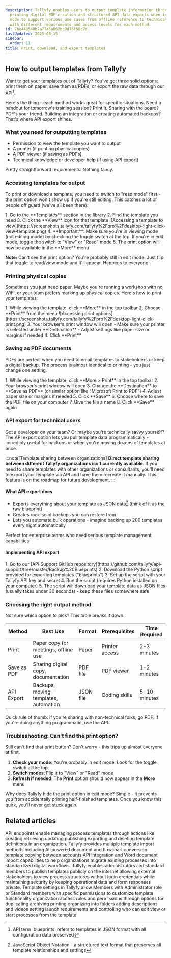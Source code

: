 ```yaml
---
description: Tallyfy enables users to output template information through physical
  printing digital PDF creation and structured API data exports when in read or view
  mode to support various use cases from offline reference to technical integrations
  with different requirements and access levels for each method.
id: 7bc443548b7a77a5a062bc9d76f58c7d
lastUpdated: 2025-08-15
sidebar:
  order: 11
title: Print, download, and export templates
---
```



## How to output templates from Tallyfy

Want to get your templates out of Tallyfy? You've got three solid options: print them on paper, save them as PDFs, or export the raw data through our API[^1].

Here's the thing - each method works great for specific situations. Need a handout for tomorrow's training session? Print it. Sharing with the board? PDF's your friend. Building an integration or creating automated backups? That's where API export shines.

### What you need for outputting templates
- Permission to view the template you want to output
- A printer (if printing physical copies)
- A PDF viewer (if saving as PDFs)
- Technical knowledge or developer help (if using API export)

Pretty straightforward requirements. Nothing fancy.

### Accessing templates for output

To print or download a template, you need to switch to "read mode" first - the print option won't show up if you're still editing. This catches a lot of people off guard (we've all been there).

<Steps>
1. Go to the **Templates** section in the library
2. Find the template you need
3. Click the **View** icon for that template
   ![Accessing a template to view](https://screenshots.tallyfy.com/tallyfy%2Fpro%2Fdesktop-light-click-view-template.png)
4. **Important**: Make sure you're in viewing mode (not editing mode) by checking the toggle switch at the top. If you're in edit mode, toggle the switch to "View" or "Read" mode
5. The print option will now be available in the **More** menu
</Steps>

**Note:** Can't see the print option? You're probably still in edit mode. Just flip that toggle to read/view mode and it'll appear. Happens to everyone.

### Printing physical copies

Sometimes you just need paper. Maybe you're running a workshop with no WiFi, or your team prefers marking up physical copies. Here's how to print your templates:

<Steps>
1. While viewing the template, click **More** in the top toolbar
2. Choose **Print** from the menu
   ![Accessing print options](https://screenshots.tallyfy.com/tallyfy%2Fpro%2Fdesktop-light-click-print.png)
3. Your browser's print window will open
   - Make sure your printer is selected under **Destination**
   - Adjust settings like paper size or margins if needed
4. Click **Print**
</Steps>

### Saving as PDF documents

PDFs are perfect when you need to email templates to stakeholders or keep a digital backup. The process is almost identical to printing - you just change one setting.

<Steps>
1. While viewing the template, click **More > Print** in the top toolbar
2. Your browser's print window will open
3. Change the **Destination** to **Save as PDF** (or similar option like "Microsoft Print to PDF")
4. Adjust paper size or margins if needed
5. Click **Save**
6. Choose where to save the PDF file on your computer
7. Give the file a name
8. Click **Save** again
</Steps>

### API export for technical users

Got a developer on your team? Or maybe you're technically savvy yourself? The API export option lets you pull template data programmatically - incredibly useful for backups or when you're moving dozens of templates at once.

:::note[Template sharing between organizations]
**Direct template sharing between different Tallyfy organizations isn't currently available**. If you need to share templates with other organizations or consultants, you'll need to export your template via API and have them recreate it manually. This feature is on the roadmap for future development.
:::

#### What API export does
- Exports everything about your template as JSON data[^2] (think of it as the raw blueprint)
- Creates rock-solid backups you can restore from
- Lets you automate bulk operations - imagine backing up 200 templates every night automatically

Perfect for enterprise teams who need serious template management capabilities.

#### Implementing API export
<Steps>
1. Go to our [API Support GitHub repository](https://github.com/tallyfy/api-support/tree/master/Backup%20Blueprints)
2. Download the Python script provided for exporting templates ("blueprints")
3. Set up the script with your Tallyfy API key and secret
4. Run the script (requires Python installed on your computer)
5. The script will download your template data as JSON files (usually takes under 30 seconds) - keep these files somewhere safe
</Steps>

### Choosing the right output method

Not sure which option to pick? This table breaks it down:

| Method     | Best Use                               | Format   | Prerequisites | Time Required |
|------------|----------------------------------------|----------|---------------|---------------|
| Print      | Paper copy for meetings, offline use  | Paper    | Printer access| 2-3 minutes   |
| Save as PDF| Sharing digital copy, documentation    | PDF file | PDF viewer    | 1-2 minutes   |
| API Export | Backups, moving templates, automation | JSON file| Coding skills | 5-10 minutes  |

Quick rule of thumb: if you're sharing with non-technical folks, go PDF. If you're doing anything programmatic, use the API.

### Troubleshooting: Can't find the print option?

Still can't find that print button? Don't worry - this trips up almost everyone at first.

1. **Check your mode**: You're probably in edit mode. Look for the toggle switch at the top
2. **Switch modes**: Flip it to "View" or "Read" mode
3. **Refresh if needed**: The **Print** option should now appear in the **More** menu

Why does Tallyfy hide the print option in edit mode? Simple - it prevents you from accidentally printing half-finished templates. Once you know this quirk, you'll never get stuck again.



[^1]: API term 'blueprints' refers to templates in JSON format with all configuration data preserved
[^2]: JavaScript Object Notation - a structured text format that preserves all template relationships and settings

## Related articles
<CardGrid>
<LinkTitleCard header="<b>Code Samples > Managing templates (blueprints)</b>" href="/products/pro/integrations/open-api/code-samples/templates/" > API endpoints enable managing process templates through actions like creating retrieving updating publishing exporting and deleting template definitions in an organization. </LinkTitleCard>
<LinkTitleCard header="<b>Templates > Import a template</b>" href="/products/pro/documenting/templates/import-feature/" > Tallyfy provides multiple template import methods including AI-powered document and flowchart conversion template copying between accounts API integration and Word document import capabilities to help organizations migrate existing processes into standardized digital workflows. </LinkTitleCard>
<LinkTitleCard header="<b>Templates > Publish a template</b>" href="/products/pro/documenting/templates/how-to-make-my-tallyfy-template-public/" > Tallyfy enables administrators and standard members to publish templates publicly on the internet allowing external stakeholders to view process structures without login credentials while maintaining security by keeping operational data and form responses private. </LinkTitleCard>
<LinkTitleCard header="<b>Templates > Configure your template</b>" href="/products/pro/documenting/templates/config/" > Template settings in Tallyfy allow Members with Administrator role or Standard members with specific permissions to customize template functionality organization access rules and permissions through options for duplicating archiving printing organizing into folders adding descriptions and videos setting launch requirements and controlling who can edit view or start processes from the template. </LinkTitleCard>
</CardGrid>